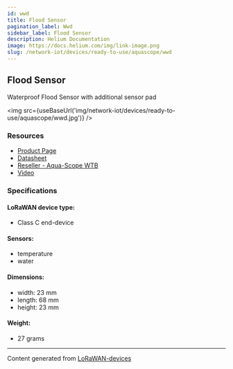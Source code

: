 ```yaml
---
id: wwd
title: Flood Sensor
pagination_label: Wwd
sidebar_label: Flood Sensor
description: Helium Documentation
image: https://docs.helium.com/img/link-image.png
slug: /network-iot/devices/ready-to-use/aquascope/wwd
---
```



<LegacyContentBanner />

## Flood Sensor

Waterproof Flood Sensor with additional sensor pad

<img src={useBaseUrl('img/network-iot/devices/ready-to-use/aquascope/wwd.jpg')} />

### Resources

- [Product Page](https://www.aqua-scope.com/flood-sensor.html)
- [Datasheet](https://www.aqua-scope.com/fileadmin/docs/WWDLWE_DataSheet.pdf)
- [Reseller - Aqua-Scope WTB](https://www.aqua-scope.com/buy.html)
- [Video](https://www.youtube.com/watch?v=SsR9Trlw3SU)

### Specifications

#### LoRaWAN device type:

- Class C end-device

#### Sensors:

- temperature
- water

#### Dimensions:

- width: 23 mm
- length: 68 mm
- height: 23 mm

#### Weight:

- 27 grams

---

Content generated from [LoRaWAN-devices](https://github.com/TheThingsNetwork/lorawan-devices)

